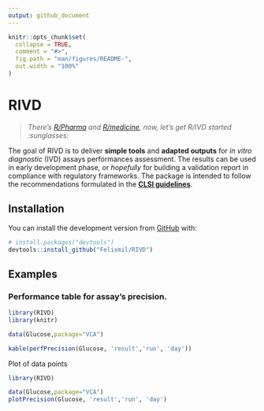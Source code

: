 ```yaml
---
output: github_document
---
```


<!-- README.md is generated from README.Rmd. Please edit that file -->

```r
knitr::opts_chunk$set(
  collapse = TRUE,
  comment = "#>",
  fig.path = "man/figures/README-",
  out.width = "100%"
)
```
# RIVD

<!-- badges: start -->
<!-- badges: end -->

>*There's [R/Pharma](http://rinpharma.com) and [R/medicine](https://r-medicine.com), now, let's get R/IVD started :sunglasses:*

The goal of RIVD is to deliver **simple tools** and **adapted outputs** for *in
vitro diagnostic* (IVD) assays performances assessment. The results can be
used in early development phase, or *hopefully* for building a validation report in 
compliance with regulatory frameworks. The package is intended to follow the
recommendations formulated in the **[CLSI guidelines](https://clsi.org)**.

## Installation

<!-- You can install the released version of RIVD from [CRAN](https://CRAN.R-project.org) with: -->

<!-- ``` r -->
<!-- install.packages("RIVD") -->
<!-- ``` -->

You can install the development version from [GitHub](https://github.com/) with:

``` r
# install.packages("devtools")
devtools::install_github("Felixmil/RIVD")
```

## Examples

### Performance table for assay’s precision.

```r
library(RIVD)
library(knitr)

data(Glucose,package="VCA")

kable(perfPrecision(Glucose, 'result','run', 'day'))
```

Plot of data points
```r
library(RIVD)

data(Glucose,package="VCA")
plotPrecision(Glucose, 'result','run', 'day')
```


